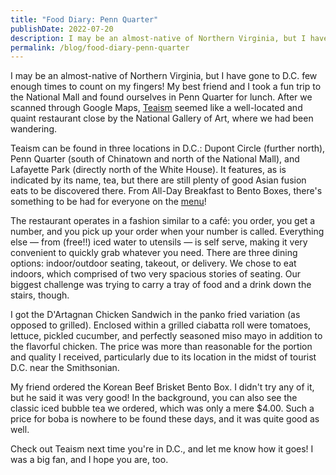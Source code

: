 ```yaml
---
title: "Food Diary: Penn Quarter"
publishDate: 2022-07-20
description: I may be an almost-native of Northern Virginia, but I have gone to D.C. few enough times to count on my fingers! My best friend and I took a fun trip to the National Mall and found ourselves in Penn Quarter for lunch.
permalink: /blog/food-diary-penn-quarter
---
```



I may be an almost-native of Northern Virginia, but I have gone to D.C. few enough times to count on my fingers! My best friend and I took a fun trip to the National Mall and found ourselves in Penn Quarter for lunch. After we scanned through Google Maps, [Teaism](https://teaism.com) seemed like a well-located and quaint restaurant close by the National Gallery of Art, where we had been wandering.

Teaism can be found in three locations in D.C.: Dupont Circle (further north), Penn Quarter (south of Chinatown and north of the National Mall), and Lafayette Park (directly north of the White House). It features, as is indicated by its name, tea, but there are still plenty of good Asian fusion eats to be discovered there. From All-Day Breakfast to Bento Boxes, there's something to be had for everyone on the [menu](https://www.teaism.com/menu_pdf/PQmenu%2011-9-2021.pdf)!

The restaurant operates in a fashion similar to a café: you order, you get a number, and you pick up your order when your number is called. Everything else &mdash; from (free!!) iced water to utensils &mdash; is self serve, making it very convenient to quickly grab whatever you need. There are three dining options: indoor/outdoor seating, takeout, or delivery. We chose to eat indoors, which comprised of two very spacious stories of seating. Our biggest challenge was trying to carry a tray of food and a drink down the stairs, though.

I got the D'Artagnan Chicken Sandwich in the panko fried variation (as opposed to grilled). Enclosed within a grilled ciabatta roll were tomatoes, lettuce, pickled cucumber, and perfectly seasoned miso mayo in addition to the flavorful chicken. The price was more than reasonable for the portion and quality I received, particularly due to its location in the midst of tourist D.C. near the Smithsonian.

<BlogImage src={sandwich} alt="D'Artagnan Chicken Sandwich, panko fried; $12.50" />

My friend ordered the Korean Beef Brisket Bento Box. I didn't try any of it, but he said it was very good! In the background, you can also see the classic iced bubble tea we ordered, which was only a mere $4.00. Such a price for boba is nowhere to be found these days, and it was quite good as well.

<BlogImage src={brisket} alt="Korean Beef Brisket Bento Box; $15.00" />

Check out Teaism next time you're in D.C., and let me know how it goes! I was a big fan, and I hope you are, too.
